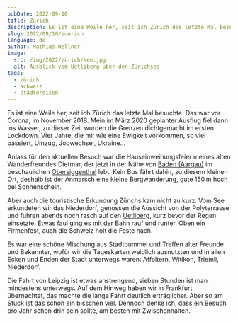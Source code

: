 ```yaml
---
pubDate: 2022-09-10
title: Zürich
description: Es ist eine Weile her, seit ich Zürich das letzte Mal besuchte. Das war vor Corona, im November 2018. Mein im März 2020 geplanter Ausflug fiel dann ins Wasser, zu dieser Zeit wurden die Grenzen dichtgemacht im ersten Lockdown. Vier Jahre, die mir wie eine Ewigkeit vorkommen, so viel passiert, Umzug, Jobwechsel, Ukraine...
slug: 2022/09/10/zuerich
language: de
author: Mathias Wellner
image:
  src: /img/2022/zürich/see.jpg
  alt: Ausblick vom Uetliberg über den Zürichsee
tags:
  - zürich
  - schweiz
  - städtereisen
---
```



Es ist eine Weile her, seit ich Zürich das letzte Mal besuchte. Das war vor Corona, im November 2018. Mein im März 2020 geplanter Ausflug fiel dann ins Wasser, zu dieser Zeit wurden die Grenzen dichtgemacht im ersten Lockdown. Vier Jahre, die mir wie eine Ewigkeit vorkommen, so viel passiert, Umzug, Jobwechsel, Ukraine...

Anlass für den aktuellen Besuch war die Hauseinweihungsfeier meines alten Wanderfreundes Dietmar, der jetzt in der Nähe von [Baden (Aargau)](https://de.wikipedia.org/wiki/Baden_AG) im beschaulichen [Obersiggenthal](https://de.wikipedia.org/wiki/Obersiggenthal) lebt. Kein Bus fährt dahin, zu diesem kleinen Ort, deshalb ist der Anmarsch eine kleine Bergwanderung, gute 150&thinsp;m hoch bei Sonnenschein.

<ResponsiveImage
  src="/img/2022/zürich/see.jpg"
  alt="Ausblick vom Uetliberg"
  aspectRatio="4:3"
/>

Aber auch die touristische Erkundung Zürichs kam nicht zu kurz. Vom See erkundeten wir das Niederdorf, genossen die Aussicht von der Polyterrasse und fuhren abends noch rasch auf den [Uetliberg](https://de.wikipedia.org/wiki/Uetliberg), kurz bevor der Regen einsetzte. Etwas faul ging es mit der Bahn rauf und runter. Oben ein Firmenfest, auch die Schweiz holt die Feste nach.

<ResponsiveImage
  src="/img/2022/zürich/brunnen.jpg"
  alt="Brunnen im Niederdorf"
  aspectRatio="4:3"
/>

Es war eine schöne Mischung aus Stadtbummel und Treffen alter Freunde und Bekannter, wofür wir die Tageskarten weidlich ausnutzten und in allen Ecken und Enden der Stadt unterwegs waren: Affoltern, Witikon, Triemli, Niederdorf.

<ResponsiveImage
  src="/img/2022/zürich/eth.jpg"
  alt="Hauptgebäude der ETH Zürich"
  aspectRatio="4:3"
/>

Die Fahrt von Leipzig ist etwas anstrengend, sieben Stunden ist man mindestens unterwegs. Auf dem Hinweg haben wir in Frankfurt übernachtet, das machte die lange Fahrt deutlich erträglicher. Aber so am Stück ist das schon ein bisschen viel. Dennoch denke ich, dass ein Besuch pro Jahr schon drin sein sollte, am besten mit Zwischenhalten.

